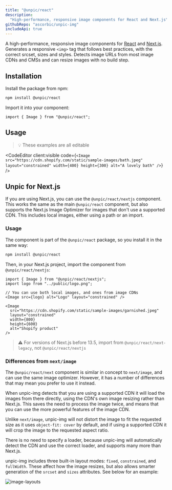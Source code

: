 ```yaml
---
title: "@unpic/react"
description:
  "High-performance, responsive image components for React and Next.js"
githubRepo: "ascorbic/unpic-img"
includeApi: true
---
```



A high-performance, responsive image components for
[React](https://reactjs.org/) and [Next.js](https://nextjs.org/). Generates a
responsive `<img>` tag that follows best practices, with the correct srcset,
sizes and styles. Detects image URLs from most image CDNs and CMSs and can
resize images with no build step.

## Installation

Install the package from npm:

```bash
npm install @unpic/react
```

Import it into your component:

```tsx
import { Image } from "@unpic/react";
```

## Usage

> 💡 These examples are all editable

<CodeEditor
  client:visible
  code={`
    <Image
      src="https://cdn.shopify.com/static/sample-images/bath.jpeg"
      layout="constrained"
      width={400}
      height={300}
      alt="A lovely bath"
    />
`}
/>

## Unpic for Next.js

If you are using Next.js, you can use the `@unpic/react/nextjs` component. This
works the same as the main `@unpic/react` component, but also supports the
Next.js Image Optimizer for images that don't use a supported CDN. This includes
local images, either using a path or an import.

### Usage

The component is part of the `@unpic/react` package, so you install it in the
same way:

```bash
npm install @unpic/react
```

Then, in your Next.js project, import the component from `@unpic/react/nextjs`:

```tsx
import { Image } from "@unpic/react/nextjs";
import logo from "../public/logo.png";

// You can use both local images, and ones from image CDNs
<Image src={logo} alt="Logo" layout="constrained" />

<Image
  src="https://cdn.shopify.com/static/sample-images/garnished.jpeg"
  layout="constrained"
  width={800}
  height={600}
  alt="Shopify product"
/>
```

> ⚠️ For versions of Next.js before 13.5, import from
> `@unpic/react/next-legacy`, not `@unpic/react/nextjs`

### Differences from `next/image`

The `@unpic/react/next` component is similar in concept to `next/image`, and can
use the same image optimizer. However, it has a number of differences that may
mean you prefer to use it instead.

When unpic-img detects that you are using a supported CDN it will load the
images from there directly, using the CDN's own image resizing rather than
Next.js. This saves the need to process the image twice, and means that you can
use the more powerful features of the image CDN.

Unlike `next/image`, unpic-img will not distort the image to fit the requested
size as it uses `object-fit: cover` by default, and if using a supported CDN it
will crop the image to the requested aspect ratio.

There is no need to specify a loader, because unpic-img will automatically
detect the CDN and use the correct loader, and supports many more than Next.js.

unpic-img includes three built-in layout modes: `fixed`, `constrained`, and
`fullWidth`. These affect how the image resizes, but also allows smarter
generation of the `srcset` and `sizes` attributes. See below for an example:

![image-layouts](https://user-images.githubusercontent.com/213306/217186596-f67c54fe-6613-497f-9577-7868226ed7d9.gif)
